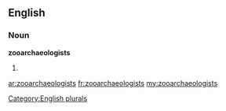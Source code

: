 ==English==

===Noun===
'''zooarchaeologists'''

# {{plural of|[[zooarchaeologist]]}}

[[Category:English plurals]]

[[ar:zooarchaeologists]]
[[fr:zooarchaeologists]]
[[my:zooarchaeologists]]
